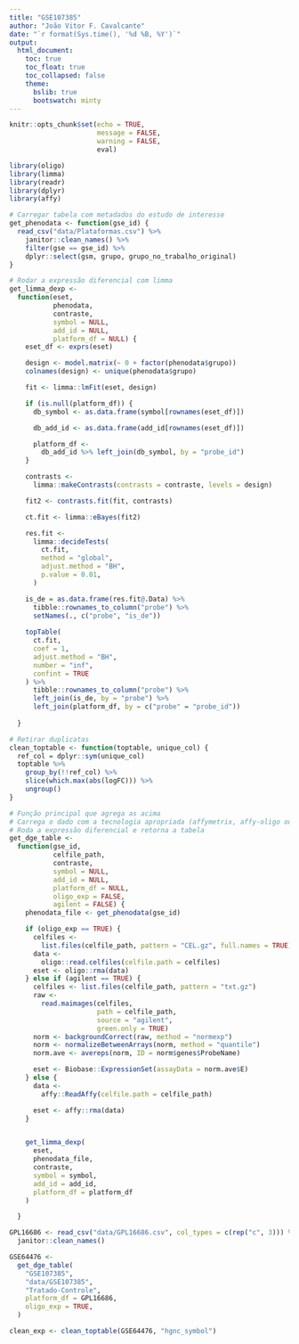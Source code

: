 ```yaml
---
title: "GSE107385"
author: "João Vitor F. Cavalcante"
date: "`r format(Sys.time(), '%d %B, %Y')`"
output:
  html_document:
    toc: true
    toc_float: true
    toc_collapsed: false
    theme:
      bslib: true
      bootswatch: minty
---
```


```r
knitr::opts_chunk$set(echo = TRUE,
                      message = FALSE,
                      warning = FALSE,
                      eval)
```

```r
library(oligo)
library(limma)
library(readr)
library(dplyr)
library(affy)
```


```r
# Carregar tabela com metadados do estudo de interesse
get_phenodata <- function(gse_id) {
  read_csv("data/Plataformas.csv") %>%
    janitor::clean_names() %>%
    filter(gse == gse_id) %>%
    dplyr::select(gsm, grupo, grupo_no_trabalho_original)
}

# Rodar a expressão diferencial com limma
get_limma_dexp <-
  function(eset,
           phenodata,
           contraste,
           symbol = NULL,
           add_id = NULL,
           platform_df = NULL) {
    eset_df <- exprs(eset)

    design <- model.matrix(~ 0 + factor(phenodata$grupo))
    colnames(design) <- unique(phenodata$grupo)

    fit <- limma::lmFit(eset, design)

    if (is.null(platform_df)) {
      db_symbol <- as.data.frame(symbol[rownames(eset_df)])

      db_add_id <- as.data.frame(add_id[rownames(eset_df)])

      platform_df <-
        db_add_id %>% left_join(db_symbol, by = "probe_id")
    }

    contrasts <-
      limma::makeContrasts(contrasts = contraste, levels = design)

    fit2 <- contrasts.fit(fit, contrasts)

    ct.fit <- limma::eBayes(fit2)

    res.fit <-
      limma::decideTests(
        ct.fit,
        method = "global",
        adjust.method = "BH",
        p.value = 0.01,
      )

    is_de = as.data.frame(res.fit@.Data) %>%
      tibble::rownames_to_column("probe") %>%
      setNames(., c("probe", "is_de"))
    
    topTable(
      ct.fit,
      coef = 1,
      adjust.method = "BH",
      number = "inf",
      confint = TRUE
    ) %>%
      tibble::rownames_to_column("probe") %>%
      left_join(is_de, by = "probe") %>%
      left_join(platform_df, by = c("probe" = "probe_id"))
    
  }

# Retirar duplicatas
clean_toptable <- function(toptable, unique_col) {
  ref_col = dplyr::sym(unique_col)
  toptable %>%
    group_by(!!ref_col) %>%
    slice(which.max(abs(logFC))) %>%
    ungroup()
}

# Função principal que agrega as acima
# Carrega o dado com a tecnologia apropriada (affymetrix, affy-oligo ou agilent)
# Roda a expressão diferencial e retorna a tabela
get_dge_table <-
  function(gse_id,
           celfile_path,
           contraste,
           symbol = NULL,
           add_id = NULL,
           platform_df = NULL,
           oligo_exp = FALSE,
           agilent = FALSE) {
    phenodata_file <- get_phenodata(gse_id)

    if (oligo_exp == TRUE) {
      celfiles <-
        list.files(celfile_path, pattern = "CEL.gz", full.names = TRUE)
      data <-
        oligo::read.celfiles(celfile.path = celfiles)
      eset <- oligo::rma(data)
    } else if (agilent == TRUE) {
      celfiles <- list.files(celfile_path, pattern = "txt.gz")
      raw <-
        read.maimages(celfiles,
                      path = celfile_path,
                      source = "agilent",
                      green.only = TRUE)
      norm <- backgroundCorrect(raw, method = "normexp")
      norm <- normalizeBetweenArrays(norm, method = "quantile")
      norm.ave <- avereps(norm, ID = norm$genes$ProbeName)

      eset <- Biobase::ExpressionSet(assayData = norm.ave$E)
    } else {
      data <-
        affy::ReadAffy(celfile.path = celfile_path)

      eset <- affy::rma(data)
    }


    get_limma_dexp(
      eset,
      phenodata_file,
      contraste,
      symbol = symbol,
      add_id = add_id,
      platform_df = platform_df
    )

  }
```

```r

GPL16686 <- read_csv("data/GPL16686.csv", col_types = c(rep("c", 3))) %>%
  janitor::clean_names()

GSE64476 <-
  get_dge_table(
    "GSE107385",
    "data/GSE107385",
    "Tratado-Controle",
    platform_df = GPL16686,
    oligo_exp = TRUE,
  )

clean_exp <- clean_toptable(GSE64476, "hgnc_symbol")
```


